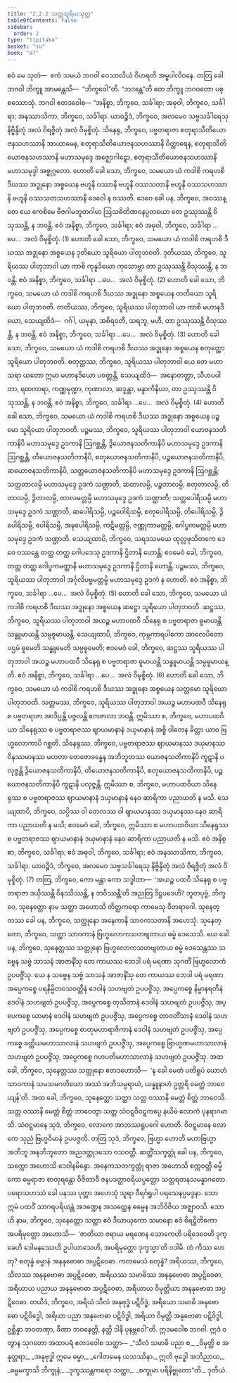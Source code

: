 ```yaml
---
title: "2.2.2 သတ္တသူရိယသုတ္တ"
tableOfContents: false
sidebar:
  order: 2
type: "tipitaka"
basket: "su"
book: "a7"
---
```



<DynamicBreadcrumb />

<Division number="66" book="a7" e="ch" v="16" p="473">

<Paragraph number="461" book="a7">
ဧဝံ မေ သုတံ—  ဧကံ သမယံ ဘဂဝါ ဝေသာလိယံ ဝိဟရတိ အမ္ဗပါလိဝနေ. တတြ ခေါ ဘဂဝါ ဘိက္ခူ အာမန္တေသိ—  “ဘိက္ခဝေါ”တိ. “ဘဒန္တေ”တိ တေ ဘိက္ခူ ဘဂဝတော ပစ္စဿောသုံ. ဘဂဝါ ဧတဒဝေါစ—
</Paragraph>

<Paragraph number="462" book="a7">
“အနိစ္စာ, ဘိက္ခဝေ, သင်္ခါရာ; အဓုဝါ, ဘိက္ခဝေ, သင်္ခါရာ; အနဿာသိကာ, ဘိက္ခဝေ, သင်္ခါရာ. ယာဝဉ္စိဒံ, ဘိက္ခဝေ, အလမေဝ သဗ္ဗသင်္ခါရေသု နိဗ္ဗိန္ဒိတုံ အလံ ဝိရဇ္ဇိတုံ အလံ ဝိမုစ္စိတုံ.
</Paragraph>

<Paragraph number="463" book="a7">
သိနေရု, ဘိက္ခဝေ, ပဗ္ဗတရာဇာ စတုရာသီတိယောဇနသဟဿာနိ အာယာမေန, စတုရာသီတိယောဇနသဟဿာနိ ဝိတ္ထာရေန, စတုရာသီတိယောဇနသဟဿာနိ မဟာသမုဒ္ဒေ အဇ္ဈောဂါဠှော, စတုရာသီတိယောဇနသဟဿာနိ မဟာသမုဒ္ဒါ အစ္စုဂ္ဂတော. ဟောတိ ခေါ သော, ဘိက္ခဝေ, သမယော ယံ ကဒါစိ ကရဟစိ ဒီဃဿ အဒ္ဓုနော အစ္စယေန ဗဟူနိ ဝဿာနိ ဗဟူနိ ဝဿသတာနိ ဗဟူနိ ဝဿသဟဿာနိ ဗဟူနိ ဝဿသတသဟဿာနိ ဒေဝေါ န ဝဿတိ. ဒေဝေ ခေါ ပန, ဘိက္ခဝေ, အဝဿန္တေ ယေ ကေစိမေ ဗီဇဂါမဘူတဂါမာ ဩသဓိတိဏဝနပ္ပတယော တေ ဥဿုဿန္တိ ဝိသုဿန္တိ, န ဘဝန္တိ. ဧဝံ အနိစ္စာ, ဘိက္ခဝေ, သင်္ခါရာ; ဧဝံ အဓုဝါ, ဘိက္ခဝေ, သင်္ခါရာ …ပေ…  အလံ ဝိမုစ္စိတုံ. (1)
</Paragraph>

<Paragraph number="464" book="a7">
ဟောတိ ခေါ သော, ဘိက္ခဝေ, သမယော ယံ ကဒါစိ ကရဟစိ ဒီဃဿ အဒ္ဓုနော အစ္စယေန ဒုတိယော သူရိယော ပါတုဘဝတိ. ဒုတိယဿ, ဘိက္ခဝေ, သူရိယဿ ပါတုဘာဝါ ယာ ကာစိ ကုန္နဒိယော ကုသောဗ္ဘာ တာ ဥဿုဿန္တိ ဝိသုဿန္တိ, န ဘဝန္တိ. ဧဝံ အနိစ္စာ, ဘိက္ခဝေ, သင်္ခါရာ …ပေ…  အလံ ဝိမုစ္စိတုံ. (2)
</Paragraph>

<Paragraph number="465" book="a7">
ဟောတိ ခေါ သော, ဘိက္ခဝေ, သမယော ယံ ကဒါစိ ကရဟစိ ဒီဃဿ အဒ္ဓုနော အစ္စယေန တတိယော သူရိယော ပါတုဘဝတိ. တတိယဿ, ဘိက္ခဝေ, သူရိယဿ ပါတုဘာဝါ ယာ ကာစိ မဟာနဒိယော, သေယျထိဒံ—  ဂင်္ဂါ, ယမုနာ, အစိရဝတီ, သရဘူ, မဟီ, တာ ဥဿုဿန္တိ ဝိသုဿန္တိ, န ဘဝန္တိ. ဧဝံ အနိစ္စာ, ဘိက္ခဝေ, သင်္ခါရာ …ပေ…  အလံ ဝိမုစ္စိတုံ. (3)
</Paragraph>

<Paragraph number="466" book="a7">
ဟောတိ ခေါ သော, ဘိက္ခဝေ, သမယော ယံ ကဒါစိ ကရဟစိ ဒီဃဿ အဒ္ဓုနော အစ္စယေန စတုတ္ထော သူရိယော ပါတုဘဝတိ. စတုတ္ထဿ, ဘိက္ခဝေ, သူရိယဿ ပါတုဘာဝါ ယေ တေ မဟာသရာ ယတော ဣမာ မဟာနဒိယော ပဝတ္တန္တိ, သေယျထိဒံ—  အနောတတ္တာ, သီဟပပါတာ, ရထကာရာ, ကဏ္ဏမုဏ္ဍာ, ကုဏာလာ, ဆဒ္ဒန္တာ, မန္ဒာကိနိယာ, တာ ဥဿုဿန္တိ ဝိသုဿန္တိ, န ဘဝန္တိ. ဧဝံ အနိစ္စာ, ဘိက္ခဝေ, သင်္ခါရာ …ပေ…  အလံ ဝိမုစ္စိတုံ. (4)
</Paragraph>

<Paragraph number="467" book="a7">
ဟောတိ ခေါ သော, ဘိက္ခဝေ, သမယော ယံ ကဒါစိ ကရဟစိ ဒီဃဿ အဒ္ဓုနော အစ္စယေန ပဉ္စမော သူရိယော ပါတုဘဝတိ. ပဉ္စမဿ, ဘိက္ခဝေ, သူရိယဿ ပါတုဘာဝါ ယောဇနသတိကာနိပိ မဟာသမုဒ္ဒေ ဥဒကာနိ ဩဂစ္ဆန္တိ, ဒွိယောဇနသတိကာနိပိ မဟာသမုဒ္ဒေ ဥဒကာနိ ဩဂစ္ဆန္တိ, တိယောဇနသတိကာနိပိ, စတုယောဇနသတိကာနိပိ, ပဉ္စယောဇနသတိကာနိပိ, ဆယောဇနသတိကာနိပိ, သတ္တယောဇနသတိကာနိပိ မဟာသမုဒ္ဒေ ဥဒကာနိ ဩဂစ္ဆန္တိ; သတ္တတာလမ္ပိ မဟာသမုဒ္ဒေ ဥဒကံ သဏ္ဌာတိ, ဆတာလမ္ပိ, ပဉ္စတာလမ္ပိ, စတုတာလမ္ပိ, တိတာလမ္ပိ, ဒွိတာလမ္ပိ, တာလမတ္တမ္ပိ မဟာသမုဒ္ဒေ ဥဒကံ သဏ္ဌာတိ; သတ္တပေါရိသမ္ပိ မဟာသမုဒ္ဒေ ဥဒကံ သဏ္ဌာတိ, ဆပေါရိသမ္ပိ, ပဉ္စပေါရိသမ္ပိ, စတုပေါရိသမ္ပိ, တိပေါရိသမ္ပိ, ဒွိပေါရိသမ္ပိ, ပေါရိသမ္ပိ, အဍ္ဎပေါရိသမ္ပိ, ကဋိမတ္တမ္ပိ, ဇဏ္ဏုကာမတ္တမ္ပိ, ဂေါပ္ဖကမတ္တမ္ပိ မဟာသမုဒ္ဒေ ဥဒကံ သဏ္ဌာတိ. သေယျထာပိ, ဘိက္ခဝေ, သရဒသမယေ ထုလ္လဖုသိတကေ ဒေဝေ ဝဿန္တေ တတ္ထ တတ္ထ ဂေါပဒေသု ဥဒကာနိ ဌိတာနိ ဟောန္တိ; ဧဝမေဝံ ခေါ, ဘိက္ခဝေ, တတ္ထ တတ္ထ ဂေါပ္ဖကမတ္တာနိ မဟာသမုဒ္ဒေ ဥဒကာနိ ဌိတာနိ ဟောန္တိ. ပဉ္စမဿ, ဘိက္ခဝေ, သူရိယဿ ပါတုဘာဝါ အင်္ဂုလိပဗ္ဗမတ္တမ္ပိ မဟာသမုဒ္ဒေ ဥဒကံ န ဟောတိ. ဧဝံ အနိစ္စာ, ဘိက္ခဝေ, သင်္ခါရာ …ပေ…  အလံ ဝိမုစ္စိတုံ. (5)
</Paragraph>

<Paragraph number="468" book="a7">
ဟောတိ ခေါ သော, ဘိက္ခဝေ, သမယော ယံ ကဒါစိ ကရဟစိ ဒီဃဿ အဒ္ဓုနော အစ္စယေန ဆဋ္ဌော သူရိယော ပါတုဘဝတိ. ဆဋ္ဌဿ, ဘိက္ခဝေ, သူရိယဿ ပါတုဘာဝါ အယဉ္စ မဟာပထဝီ သိနေရု စ ပဗ္ဗတရာဇာ ဓူမာယန္တိ သန္ဓူမာယန္တိ သမ္ပဓူမာယန္တိ. သေယျထာပိ, ဘိက္ခဝေ, ကုမ္ဘကာရပါကော အာလေပိတော ပဌမံ ဓူမေတိ သန္ဓူမေတိ သမ္ပဓူမေတိ; ဧဝမေဝံ ခေါ, ဘိက္ခဝေ, ဆဋ္ဌဿ သူရိယဿ ပါတုဘာဝါ အယဉ္စ မဟာပထဝီ သိနေရု စ ပဗ္ဗတရာဇာ ဓူမာယန္တိ သန္ဓူမာယန္တိ သမ္ပဓူမာယန္တိ. ဧဝံ အနိစ္စာ, ဘိက္ခဝေ, သင်္ခါရာ …ပေ…  အလံ ဝိမုစ္စိတုံ. (6)
</Paragraph>

<Paragraph number="469" book="a7">
ဟောတိ ခေါ သော, ဘိက္ခဝေ, သမယော ယံ ကဒါစိ ကရဟစိ ဒီဃဿ အဒ္ဓုနော အစ္စယေန သတ္တမော သူရိယော ပါတုဘဝတိ. သတ္တမဿ, ဘိက္ခဝေ, သူရိယဿ ပါတုဘာဝါ အယဉ္စ မဟာပထဝီ သိနေရု စ ပဗ္ဗတရာဇာ အာဒိပ္ပန္တိ ပဇ္ဇလန္တိ ဧကဇာလာ ဘဝန္တိ. ဣမိဿာ စ, ဘိက္ခဝေ, မဟာပထဝိယာ သိနေရုဿ စ ပဗ္ဗတရာဇဿ ဈာယမာနာနံ ဒယှမာနာနံ အစ္စိ ဝါတေန ခိတ္တာ ယာဝ ဗြဟ္မလောကာပိ ဂစ္ဆတိ. သိနေရုဿ, ဘိက္ခဝေ, ပဗ္ဗတရာဇဿ ဈာယမာနဿ ဒယှမာနဿ ဝိနဿမာနဿ မဟတာ တေဇောခန္ဓေန အဘိဘူတဿ ယောဇနသတိကာနိပိ ကူဋာနိ ပလုဇ္ဇန္တိ ဒွိယောဇနသတိကာနိပိ, တိယောဇနသတိကာနိပိ, စတုယောဇနသတိကာနိပိ, ပဉ္စယောဇနသတိကာနိပိ ကူဋာနိ ပလုဇ္ဇန္တိ. ဣမိဿာ စ, ဘိက္ခဝေ, မဟာပထဝိယာ သိနေရုဿ စ ပဗ္ဗတရာဇဿ ဈာယမာနာနံ ဒယှမာနာနံ နေဝ ဆာရိကာ ပညာယတိ န မသိ. သေယျထာပိ, ဘိက္ခဝေ, သပ္ပိဿ ဝါ တေလဿ ဝါ ဈာယမာနဿ ဒယှမာနဿ နေဝ ဆာရိကာ ပညာယတိ န မသိ; ဧဝမေဝံ ခေါ, ဘိက္ခဝေ, ဣမိဿာ စ မဟာပထဝိယာ သိနေရုဿ စ ပဗ္ဗတရာဇဿ ဈာယမာနာနံ ဒယှမာနာနံ နေဝ ဆာရိကာ ပညာယတိ န မသိ. ဧဝံ အနိစ္စာ, ဘိက္ခဝေ, သင်္ခါရာ; ဧဝံ အဓုဝါ, ဘိက္ခဝေ, သင်္ခါရာ; ဧဝံ အနဿာသိကာ, ဘိက္ခဝေ, သင်္ခါရာ. ယာဝဉ္စိဒံ, ဘိက္ခဝေ, အလမေဝ သဗ္ဗသင်္ခါရေသု နိဗ္ဗိန္ဒိတုံ အလံ ဝိရဇ္ဇိတုံ အလံ ဝိမုစ္စိတုံ. (7)
</Paragraph>

<Paragraph number="470" book="a7">
တတြ, ဘိက္ခဝေ, ကော မန္တာ ကော သဒ္ဓါတာ—  ‘အယဉ္စ ပထဝီ သိနေရု စ ပဗ္ဗတရာဇာ ဒယှိဿန္တိ ဝိနဿိဿန္တိ, န ဘဝိဿန္တီ’တိ အညတြ ဒိဋ္ဌပဒေဟိ?
</Paragraph>

<Paragraph number="471" book="a7">
ဘူတပုဗ္ဗံ, ဘိက္ခဝေ, သုနေတ္တော နာမ သတ္ထာ အဟောသိ တိတ္ထကရော ကာမေသု ဝီတရာဂေါ. သုနေတ္တဿ ခေါ ပန, ဘိက္ခဝေ, သတ္ထုနော အနေကာနိ သာဝကသတာနိ အဟေသုံ. သုနေတ္တော, ဘိက္ခဝေ, သတ္ထာ သာဝကာနံ ဗြဟ္မလောကသဟဗျတာယ ဓမ္မံ ဒေသေသိ. ယေ ခေါ ပန, ဘိက္ခဝေ, သုနေတ္တဿ သတ္ထုနော ဗြဟ္မလောကသဟဗျတာယ ဓမ္မံ ဒေသေန္တဿ သဗ္ဗေန သဗ္ဗံ သာသနံ အာဇာနိံသု တေ ကာယဿ ဘေဒါ ပရံ မရဏာ သုဂတိံ ဗြဟ္မလောကံ ဥပပဇ္ဇိံသု. ယေ န သဗ္ဗေန သဗ္ဗံ သာသနံ အာဇာနိံသု တေ ကာယဿ ဘေဒါ ပရံ မရဏာ အပ္ပေကစ္စေ ပရနိမ္မိတဝသဝတ္တီနံ ဒေဝါနံ သဟဗျတံ ဥပပဇ္ဇိံသု, အပ္ပေကစ္စေ နိမ္မာနရတီနံ ဒေဝါနံ သဟဗျတံ ဥပပဇ္ဇိံသု, အပ္ပေကစ္စေ တုသိတာနံ ဒေဝါနံ သဟဗျတံ ဥပပဇ္ဇိံသု, အပ္ပေကစ္စေ ယာမာနံ ဒေဝါနံ သဟဗျတံ ဥပပဇ္ဇိံသု, အပ္ပေကစ္စေ တာဝတိံသာနံ ဒေဝါနံ သဟဗျတံ ဥပပဇ္ဇိံသု, အပ္ပေကစ္စေ စာတုမဟာရာဇိကာနံ ဒေဝါနံ သဟဗျတံ ဥပပဇ္ဇိံသု, အပ္ပေကစ္စေ ခတ္တိယမဟာသာလာနံ သဟဗျတံ ဥပပဇ္ဇိံသု, အပ္ပေကစ္စေ ဗြာဟ္မဏမဟာသာလာနံ သဟဗျတံ ဥပပဇ္ဇိံသု, အပ္ပေကစ္စေ ဂဟပတိမဟာသာလာနံ သဟဗျတံ ဥပပဇ္ဇိံသု.
</Paragraph>

<Paragraph number="472" book="a7">
အထ ခေါ, ဘိက္ခဝေ, သုနေတ္တဿ သတ္ထုနော ဧတဒဟောသိ—  ‘န ခေါ မေတံ ပတိရူပံ ယောဟံ သာဝကာနံ သမသမဂတိယော အဿံ အဘိသမ္ပရာယံ, ယန္နူနာဟံ ဥတ္တရိ မေတ္တံ ဘာဝေယျန်’တိ.
</Paragraph>

<Paragraph number="473" book="a7">
အထ ခေါ, ဘိက္ခဝေ, သုနေတ္တော သတ္ထာ သတ္တ ဝဿာနိ မေတ္တံ စိတ္တံ ဘာဝေသိ. သတ္တ ဝဿာနိ မေတ္တံ စိတ္တံ ဘာဝေတွာ သတ္တ သံဝဋ္ဋဝိဝဋ္ဋကပ္ပေ နယိမံ လောကံ ပုနရာဂမာသိ. သံဝဋ္ဋမာနေ သုဒံ, ဘိက္ခဝေ, လောကေ အာဘဿရူပဂေါ ဟောတိ. ဝိဝဋ္ဋမာနေ လောကေ သုညံ ဗြဟ္မဝိမာနံ ဥပပဇ္ဇတိ. တတြ သုဒံ, ဘိက္ခဝေ, ဗြဟ္မာ ဟောတိ မဟာဗြဟ္မာ အဘိဘူ အနဘိဘူတော အညဒတ္ထုဒသော ဝသဝတ္တီ. ဆတ္တိံသက္ခတ္တုံ ခေါ ပန, ဘိက္ခဝေ, သက္ကော အဟောသိ ဒေဝါနမိန္ဒော. အနေကသတက္ခတ္တုံ ရာဇာ အဟောသိ စက္ကဝတ္တီ ဓမ္မိကော ဓမ္မရာဇာ စာတုရန္တော ဝိဇိတာဝီ ဇနပဒတ္ထာဝရိယပ္ပတ္တော သတ္တရတနသမန္နာဂတော. ပရောသဟဿံ ခေါ ပနဿ ပုတ္တာ အဟေသုံ သူရာ ဝီရင်္ဂရူပါ ပရသေနပ္ပမဒ္ဒနာ. သော ဣမံ ပထဝိံ သာဂရပရိယန္တံ အဒဏ္ဍေန အသတ္ထေန ဓမ္မေန အဘိဝိဇိယ အဇ္ဈာဝသိ. သော ဟိ နာမ, ဘိက္ခဝေ, သုနေတ္တော သတ္ထာ ဧဝံ ဒီဃာယုကော သမာနော ဧဝံ စိရဋ္ဌိတိကော အပရိမုတ္တော အဟောသိ—  ‘ဇာတိယာ ဇရာယ မရဏေန သောကေဟိ ပရိဒေဝေဟိ ဒုက္ခေဟိ ဒေါမနဿေဟိ ဥပါယာသေဟိ, အပရိမုတ္တော ဒုက္ခသ္မာ’တိ ဝဒါမိ.
</Paragraph>

<Paragraph number="474" book="a7">
တံ ကိဿ ဟေတု? စတုန္နံ ဓမ္မာနံ အနနုဗောဓာ အပ္ပဋိဝေဓာ. ကတမေသံ စတုန္နံ? အရိယဿ, ဘိက္ခဝေ, သီလဿ အနနုဗောဓာ အပ္ပဋိဝေဓာ, အရိယဿ သမာဓိဿ အနနုဗောဓာ အပ္ပဋိဝေဓာ, အရိယာယ ပညာယ အနနုဗောဓာ အပ္ပဋိဝေဓာ, အရိယာယ ဝိမုတ္တိယာ အနနုဗောဓာ အပ္ပဋိဝေဓာ. တယိဒံ, ဘိက္ခဝေ, အရိယံ သီလံ အနုဗုဒ္ဓံ ပဋိဝိဒ္ဓံ, အရိယော သမာဓိ အနုဗောဓော ပဋိဝိဒ္ဓေါ, အရိယာ ပညာ အနုဗောဓာ ပဋိဝိဒ္ဓါ, အရိယာ ဝိမုတ္တိ အနုဗောဓာ ပဋိဝိဒ္ဓါ, ဥစ္ဆိန္နာ ဘဝတဏှာ, ခီဏာ ဘဝနေတ္တိ, နတ္ထိ ဒါနိ ပုနဗ္ဘဝေါ”တိ. ဣဒမဝေါစ ဘဂဝါ. ဣဒံ ဝတွာန သုဂတော အထာပရံ ဧတဒဝေါစ သတ္ထာ—
</Paragraph>

<Paragraph number="475" type="verses" book="a7">
_“သီလံ သမာဓိ ပညာ စ,_  
_ဝိမုတ္တိ စ အနုတ္တရာ;_  
_အနုဗုဒ္ဓါ ဣမေ ဓမ္မာ,_  
_ဂေါတမေန ယသဿိနာ._  

</Paragraph>

<Paragraph number="476" type="verses" book="a7">
ဣတိ ဗုဒ္ဓေါ အဘိညာယ,_  
_ဓမ္မမက္ခာသိ ဘိက္ခုနံ;_  
_ဒုက္ခဿန္တကရော သတ္ထာ,_  
_စက္ခုမာ ပရိနိဗ္ဗုတော”တိ._  


</Paragraph>
</Division>

<Paragraph number="477" type="center" book="a7">
ဒုတိယံ.
</Paragraph>